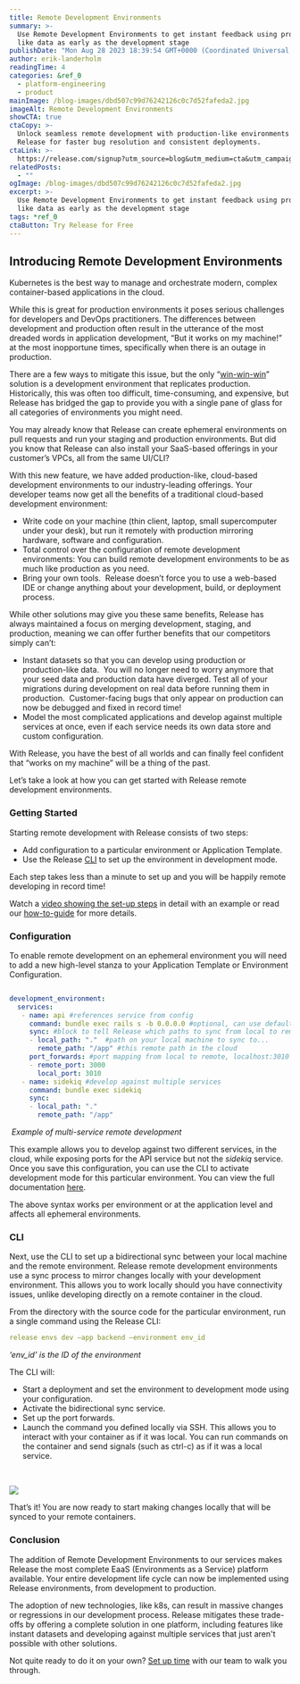 ```yaml
---
title: Remote Development Environments
summary: >-
  Use Remote Development Environments to get instant feedback using production
  like data as early as the development stage
publishDate: "Mon Aug 28 2023 18:39:54 GMT+0000 (Coordinated Universal Time)"
author: erik-landerholm
readingTime: 4
categories: &ref_0
  - platform-engineering
  - product
mainImage: /blog-images/dbd507c99d76242126c0c7d52fafeda2.jpg
imageAlt: Remote Development Environments
showCTA: true
ctaCopy: >-
  Unlock seamless remote development with production-like environments using
  Release for faster bug resolution and consistent deployments.
ctaLink: >-
  https://release.com/signup?utm_source=blog&utm_medium=cta&utm_campaign=blog-cta&utm_content=remote-development-environments
relatedPosts:
  - ""
ogImage: /blog-images/dbd507c99d76242126c0c7d52fafeda2.jpg
excerpt: >-
  Use Remote Development Environments to get instant feedback using production
  like data as early as the development stage
tags: *ref_0
ctaButton: Try Release for Free
---
```


## Introducing Remote Development Environments

Kubernetes is the best way to manage and orchestrate modern, complex container-based applications in the cloud.  

While this is great for production environments it poses serious challenges for developers and DevOps practitioners. The differences between development and production often result in the utterance of the most dreaded words in application development, “But it works on my machine!” at the most inopportune times, specifically when there is an outage in production.  

There are a few ways to mitigate this issue, but the only “[win-win-win](https://www.youtube.com/watch?v=rYldJY3t9zk)” solution is a development environment that replicates production. Historically, this was often too difficult, time-consuming, and expensive, but Release has bridged the gap to provide you with a single pane of glass for all categories of environments you might need.

You may already know that Release can create ephemeral environments on pull requests and run your staging and production environments. But did you know that Release can also install your SaaS-based offerings in your customer’s VPCs, all from the same UI/CLI? 

With this new feature, we have added production-like, cloud-based development environments to our industry-leading offerings. Your developer teams now get all the benefits of a traditional cloud-based development environment:

- Write code on your machine (thin client, laptop, small supercomputer under your desk), but run it remotely with production mirroring hardware, software and configuration.
- Total control over the configuration of remote development environments: You can build remote development environments to be as much like production as you need.
- Bring your own tools.  Release doesn’t force you to use a web-based IDE or change anything about your development, build, or deployment process.

While other solutions may give you these same benefits, Release has always maintained a focus on merging development, staging, and production, meaning we can offer further benefits that our competitors simply can’t:

- Instant datasets so that you can develop using production or production-like data.  You will no longer need to worry anymore that your seed data and production data have diverged. Test all of your migrations during development on real data before running them in production.  Customer-facing bugs that only appear on production can now be debugged and fixed in record time!
- Model the most complicated applications and develop against multiple services at once, even if each service needs its own data store and custom configuration.

With Release, you have the best of all worlds and can finally feel confident that “works on my machine” will be a thing of the past.

Let’s take a look at how you can get started with Release remote development environments.

### Getting Started

Starting remote development with Release consists of two steps:

- Add configuration to a particular environment or Application Template.
- Use the Release [CLI](https://docs.releasehub.com/cli/getting-started) to set up the environment in development mode.

Each step takes less than a minute to set up and you will be happily remote developing in record time!

Watch a [video showing the set-up steps](https://vimeo.com/manage/videos/762779889/privacy) in detail with an example or read our [how-to-guide](https://gist.github.com/NickBusey/a2107705c3c524283ae725c0ca44f4b0) for more details.

### Configuration

To enable remote development on an ephemeral environment you will need to add a new high-level stanza to your Application Template or Environment Configuration.

```yaml

development_environment:
  services:
   - name: api #references service from config
     command: bundle exec rails s -b 0.0.0.0 #optional, can use default command if the same
     sync: #block to tell Release which paths to sync from local to remote
     - local_path: "."  #path on your local machine to sync to...
       remote_path: "/app" #this remote path in the cloud
     port_forwards: #port mapping from local to remote, localhost:3010 now points to remote end-point
     - remote_port: 3000
       local_port: 3010
   - name: sidekiq #develop against multiple services
     command: bundle exec sidekiq
     sync:
     - local_path: "."
       remote_path: "/app"

```

 *Example of multi-service remote development*

This example allows you to develop against two different services, in the cloud, while exposing ports for the API service but not the _sidekiq_ service. Once you save this configuration, you can use the CLI to activate development mode for this particular environment. You can view the full documentation [here](https://docs.releasehub.com/reference-documentation/application-settings/application-template/schema-definition#development-environments).

The above syntax works per environment or at the application level and affects all ephemeral environments.

### CLI

Next, use the CLI to set up a bidirectional sync between your local machine and the remote environment. Release remote development environments use a sync process to mirror changes locally with your development environment. This allows you to work locally should you have connectivity issues, unlike developing directly on a remote container in the cloud.

From the directory with the source code for the particular environment, run a single command using the Release CLI:

```yaml
release envs dev –app backend –environment env_id
```

_‘env_id’ is the ID of the environment_

The CLI will:

- Start a deployment and set the environment to development mode using your configuration.
- Activate the bidirectional sync service.
- Set up the port forwards.
- Launch the command you defined locally via SSH. This allows you to interact with your container as if it was local. You can run commands on the container and send signals (such as ctrl-c) as if it was a local service.

‍

![](/blog-images/04e1b62140aab9d5af33492b452af744.gif)

That’s it! You are now ready to start making changes locally that will be synced to your remote containers.

### Conclusion

The addition of Remote Development Environments to our services makes Release the most complete EaaS (Environments as a Service) platform available. Your entire development life cycle can now be implemented using Release environments, from development to production.

The adoption of new technologies, like k8s, can result in massive changes or regressions in our development process. Release mitigates these trade-offs by offering a complete solution in one platform, including features like instant datasets and developing against multiple services that just aren't possible with other solutions.

Not quite ready to do it on your own? [Set up time](https://calendly.com/d/d35-s6p-4nf/releasehub-full-stack-environment-automation?month=2022-10) with our team to walk you through.
